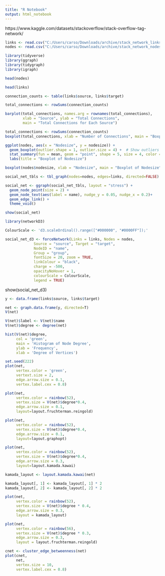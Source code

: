 ---
title: "R Notebook"
output: html_notebook
---

https://www.kaggle.com/datasets/stackoverflow/stack-overflow-tag-network/

```{r}
links <- read.csv("C:/Users/carso/Downloads/archive/stack_network_links.csv")
nodes <- read.csv("C:/Users/carso/Downloads/archive/stack_network_nodes.csv")
```



```{r}
library(tidyverse)
library(ggraph)
library(tidygraph)
library(igraph)
```

```{r}
head(nodes)
```

```{r}
head(links)
```
```{r}
connection_counts <- table(links$source, links$target)
```

```{r}
total_connections <- rowSums(connection_counts)

barplot(total_connections, names.arg = rownames(total_connections),
        xlab = "Source", ylab = "Total Connections",
        main = "Total Connections for Each Source")
```
```{r}
total_connections <- rowSums(connection_counts)
boxplot(total_connections, xlab = "Number of Connections", main = "Boxplot of Connection Counts", outline = TRUE,col = '#42cbf5')
```
```{r}
ggplot(nodes, aes(x = "Nodesize", y = nodesize)) +
  geom_boxplot(outlier.shape = 1, outlier.size = 4) +  # Show outliers with shape 1 and larger size
  stat_summary(fun = mean, geom = "point", shape = 5, size = 4, color = "red") +  # Show mean as a red point
  labs(title = "Boxplot of Nodesize")
```

```{r}
boxplot(nodes$nodesize, xlab = "Nodesize", main = "Boxplot of Nodesize", outline = TRUE,col = '#42cbf5')
```

```{r}
social_net_tbls <- tbl_graph(nodes=nodes, edges=links, directed=FALSE)
```


```{r}
social_net <- ggraph(social_net_tbls, layout = "stress") +                                                                                                   
  geom_node_point(size = 2) +                                         
  geom_node_text(aes(label = name), nudge_y = 0.05, nudge_x = 0.2)+ 
  geom_edge_link() +
  theme_void()
```


```{r}
show(social_net)
```



```{r}
library(networkD3)   

ColourScale <- 'd3.scaleOrdinal().range(["#000000", "#0000FF"]);'

social_net_d3 <- forceNetwork(Links = links, Nodes = nodes, 
             Source = "source", Target = "target", 
             NodeID = "name", 
             Group = "group", 
             fontSize = 20, zoom = TRUE, 
             linkColour = "black", 
             charge = -500,
             opacityNoHover = 1, 
             colourScale = ColourScale, 
             legend = TRUE) 


```
show(social_net_d3)

```{r}
y <- data.frame(links$source, links$target)
```


```{r}
net <- graph.data.frame(y, directed=T)
V(net)

```


```{r}
V(net)$label <- V(net)$name
V(net)$degree <- degree(net)
```


```{r}
hist(V(net)$degree,
     col = 'green',
     main = 'Histogram of Node Degree',
     ylab = 'Frequency',
     xlab = 'Degree of Vertices')
```


```{r}
set.seed(222)
plot(net,
     vertex.color = 'green',
     vertext.size = 2,
     edge.arrow.size = 0.1,
     vertex.label.cex = 0.8)
```
```{r}
plot(net,
     vertex.color = rainbow(52),
     vertex.size = V(net)$degree*0.4,
     edge.arrow.size = 0.1,
     layout=layout.fruchterman.reingold)
```

```{r}
plot(net,
     vertex.color = rainbow(52),
     vertex.size = V(net)$degree*0.4,
     edge.arrow.size = 0.1,
     layout=layout.graphopt)
```

```{r}
plot(net,
     vertex.color = rainbow(52),
     vertex.size = V(net)$degree*0.4,
     edge.arrow.size = 0.3,
     layout=layout.kamada.kawai)
```
```{r}
kamada_layout <- layout.kamada.kawai(net)

kamada_layout[, 1] <- kamada_layout[, 1] * 2
kamada_layout[, 2] <- kamada_layout[, 2] * 2

plot(net,
     vertex.color = rainbow(52),
     vertex.size = V(net)$degree * 0.4,
     edge.arrow.size = 0.3,
     layout = kamada_layout)
```
```{r}
plot(net,
     vertex.color = rainbow(56),
     vertex.size = V(net)$degree * 0.3,
     edge.arrow.size = 0.3,
     layout = layout.fruchterman.reingold)
```


```{r}
cnet <- cluster_edge_betweenness(net)
plot(cnet,
     net,
     vertex.size = 10,
     vertex.label.cex = 0.8)
```

